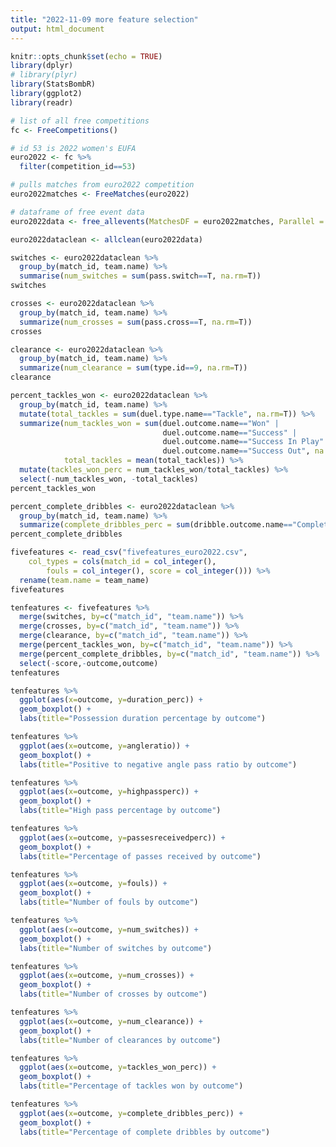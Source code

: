 ```yaml
---
title: "2022-11-09 more feature selection"
output: html_document
---
```


```r
knitr::opts_chunk$set(echo = TRUE)
library(dplyr)
# library(plyr)
library(StatsBombR)
library(ggplot2)
library(readr)
```

```r
# list of all free competitions
fc <- FreeCompetitions()

# id 53 is 2022 women's EUFA
euro2022 <- fc %>%
  filter(competition_id==53)

# pulls matches from euro2022 competition
euro2022matches <- FreeMatches(euro2022)

# dataframe of free event data
euro2022data <- free_allevents(MatchesDF = euro2022matches, Parallel = T)

euro2022dataclean <- allclean(euro2022data)
```


```r
switches <- euro2022dataclean %>%
  group_by(match_id, team.name) %>%
  summarise(num_switches = sum(pass.switch==T, na.rm=T))
switches
```

```r
crosses <- euro2022dataclean %>%
  group_by(match_id, team.name) %>%
  summarize(num_crosses = sum(pass.cross==T, na.rm=T))
crosses
```


```r
clearance <- euro2022dataclean %>%
  group_by(match_id, team.name) %>%
  summarize(num_clearance = sum(type.id==9, na.rm=T))
clearance
```



```r
percent_tackles_won <- euro2022dataclean %>%
  group_by(match_id, team.name) %>%
  mutate(total_tackles = sum(duel.type.name=="Tackle", na.rm=T)) %>%
  summarize(num_tackles_won = sum(duel.outcome.name=="Won" |
                                  duel.outcome.name=="Success" |
                                  duel.outcome.name=="Success In Play" |
                                  duel.outcome.name=="Success Out", na.rm=T),
            total_tackles = mean(total_tackles)) %>%
  mutate(tackles_won_perc = num_tackles_won/total_tackles) %>%
  select(-num_tackles_won, -total_tackles)
percent_tackles_won
```

```r
percent_complete_dribbles <- euro2022dataclean %>%
  group_by(match_id, team.name) %>%
  summarize(complete_dribbles_perc = sum(dribble.outcome.name=="Complete", na.rm=T)/sum(dribble.outcome.name=="Complete" | dribble.outcome.name=="Incomplete", na.rm=T))
percent_complete_dribbles
```

```r
fivefeatures <- read_csv("fivefeatures_euro2022.csv", 
    col_types = cols(match_id = col_integer(), 
        fouls = col_integer(), score = col_integer())) %>%
  rename(team.name = team_name)
fivefeatures
```

```r
tenfeatures <- fivefeatures %>%
  merge(switches, by=c("match_id", "team.name")) %>%
  merge(crosses, by=c("match_id", "team.name")) %>%
  merge(clearance, by=c("match_id", "team.name")) %>%
  merge(percent_tackles_won, by=c("match_id", "team.name")) %>%
  merge(percent_complete_dribbles, by=c("match_id", "team.name")) %>%
  select(-score,-outcome,outcome)
tenfeatures
```

```r
tenfeatures %>%
  ggplot(aes(x=outcome, y=duration_perc)) +
  geom_boxplot() +
  labs(title="Possession duration percentage by outcome")
```

```r
tenfeatures %>%
  ggplot(aes(x=outcome, y=angleratio)) +
  geom_boxplot() +
  labs(title="Positive to negative angle pass ratio by outcome")
```

```r
tenfeatures %>%
  ggplot(aes(x=outcome, y=highpassperc)) +
  geom_boxplot() +
  labs(title="High pass percentage by outcome")
```

```r
tenfeatures %>%
  ggplot(aes(x=outcome, y=passesreceivedperc)) +
  geom_boxplot() +
  labs(title="Percentage of passes received by outcome")
```

```r
tenfeatures %>%
  ggplot(aes(x=outcome, y=fouls)) +
  geom_boxplot() +
  labs(title="Number of fouls by outcome")
```

```r
tenfeatures %>%
  ggplot(aes(x=outcome, y=num_switches)) +
  geom_boxplot() +
  labs(title="Number of switches by outcome")
```

```r
tenfeatures %>%
  ggplot(aes(x=outcome, y=num_crosses)) +
  geom_boxplot() +
  labs(title="Number of crosses by outcome")
```

```r
tenfeatures %>%
  ggplot(aes(x=outcome, y=num_clearance)) +
  geom_boxplot() +
  labs(title="Number of clearances by outcome")
```

```r
tenfeatures %>%
  ggplot(aes(x=outcome, y=tackles_won_perc)) +
  geom_boxplot() +
  labs(title="Percentage of tackles won by outcome")
```

```r
tenfeatures %>%
  ggplot(aes(x=outcome, y=complete_dribbles_perc)) +
  geom_boxplot() +
  labs(title="Percentage of complete dribbles by outcome")
```

